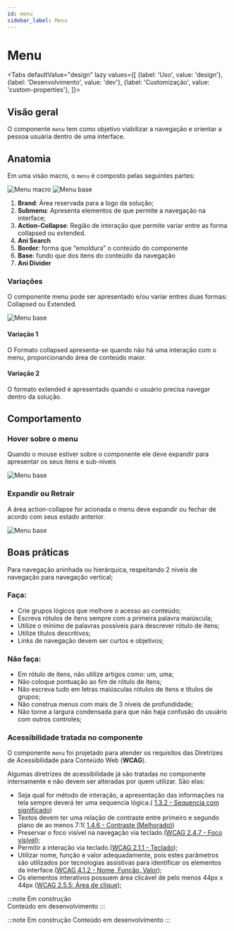 ```yaml
---
id: menu
sidebar_label: Menu
---
```




# Menu

<Tabs
  defaultValue="design"
  lazy
  values={[
    {label: 'Uso', value: 'design'},
    {label: 'Desenvolvimento', value: 'dev'},
    {label: 'Customização', value: 'custom-properties'},
  ]}>

<TabItem value="design">

## Visão geral

O componente `menu` tem como objetivo viabilizar a navegação e orientar a pessoa usuária dentro de uma interface.

## Anatomia

Em uma visão macro, o `menu` é composto pelas seguintes partes:

<img src={MenuAnatomyMacro} alt="Menu macro" />

<img src={MenuAnatomy} alt="Menu base" />

1. **Brand**: Área reservada para a logo da solução;
2. **Submenu**: Apresenta elementos de que permite a navegação na interface;
3. **Action-Collapse**: Região de interação que permite variar entre as forma collapsed ou extended.
4. **Ani Search**
5. **Border**: forma que “emoldura” o conteúdo do componente
6. **Base**: fundo que dos itens do conteúdo da navegação
7. **Ani Divider**

### Variações

O componente menu pode ser apresentado e/ou variar entres duas formas: Collapsed ou Extended.

<img src={MenuVariations} alt="Menu base" />

#### **Variação 1**

O Formato collapsed apresenta-se quando não há uma interação com o menu, proporcionando área de conteúdo maior.

#### **Variação 2**

O formato extended é apresentado quando o usuário precisa navegar dentro da solução.

## Comportamento

### Hover sobre o menu

Quando o mouse estiver sobre o componente ele deve expandir para apresentar os seus itens e sub-níveis

<img src={MenuBehavior} alt="Menu base" />

### Expandir ou Retrair

A área action-collapse for acionada o menu deve expandir ou fechar de acordo com seus estado anterior.

<img src={MenuBehavior1} alt="Menu base" />

## Boas práticas

Para navegação aninhada ou hierárquica, respeitando 2 níveis de navegação para navegação vertical;

### Faça:

- Crie grupos lógicos que melhore o acesso ao conteúdo;
- Escreva rótulos de itens sempre com a primeira palavra maiúscula;
- Utilize o mínimo de palavras possíveis para descrever rótulo de itens;
- Utilize títulos descritivos;
- Links de navegação devem ser curtos e objetivos;

### Não faça:

- Em rótulo de ítens, não utilize artigos como: um, uma;
- Não coloque pontuação ao fim de rótulo de itens;
- Não escreva tudo em letras maiúsculas rótulos de itens e títulos de grupos;
- Não construa menus com mais de 3 níveis de profundidade;
- Não torne a largura condensada para que não haja confusão do usuário com outros controles;

### Acessibilidade tratada no componente

O componente `menu` foi projetado para atender os requisitos das Diretrizes de Acessibilidade para Conteúdo Web (**WCAG**).

Algumas diretrizes de acessibilidade já são tratadas no componente internamente e não devem ser alteradas por quem utilizar. São elas:

- Seja qual for método de interação, a apresentação das informações na tela sempre deverá ter uma sequencia lógica.( [1.3.2 - Sequencia com significado](https://www.w3.org/WAI/WCAG21/Understanding/meaningful-sequence))
- Textos devem ter uma relação de contraste entre primeiro e segundo plano de ao menos 7:1( [1.4.6 - Contraste (Melhorado)](https://www.w3.org/WAI/WCAG21/Understanding/contrast-enhanced))
- Preservar o foco visível na navegação via teclado.([WCAG 2.4.7 - Foco visível](https://www.w3.org/WAI/WCAG21/Understanding/focus-visible));
- Permitir a interação via teclado.([WCAG 2.1.1 - Teclado](https://www.w3.org/WAI/WCAG21/Understanding/target-size));
- Utilizar nome, função e valor adequadamente, pois estes parâmetros são utilizados por tecnologias assistivas para identificar os elementos da interface.([WCAG 4.1.2 - Nome, Função, Valor](https://www.w3.org/WAI/WCAG21/Understanding/name-role-value));
- Os elementos interativos possuem área clicável de pelo menos 44px x 44px ([WCAG 2.5.5: Área de clique](https://www.w3.org/WAI/WCAG21/Understanding/target-size));

</TabItem>

<TabItem value="dev">

:::note Em construção  
Conteúdo em desenvolvimento
:::

</TabItem>

<TabItem value="custom-properties">

:::note Em construção
Conteúdo em desenvolvimento
:::

</TabItem>

</Tabs>
